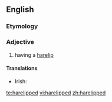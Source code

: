 ==English==

===Etymology===
{{suffix|harelip|ed}}

===Adjective===
{{en-adj|-}}

# having a [[harelip]]

====Translations====
{{trans-top|having a harelip}}
* Irish: {{t|ga|gnásach}}
{{trans-mid}}
{{trans-bottom}}

[[te:harelipped]]
[[vi:harelipped]]
[[zh:harelipped]]